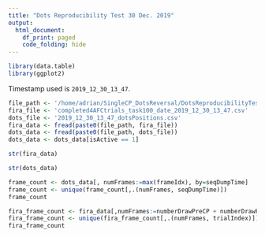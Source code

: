 ```yaml
---
title: "Dots Reproducibility Test 30 Dec. 2019"
output:
  html_document:
    df_print: paged
    code_folding: hide
---
```


```r
library(data.table)
library(ggplot2)
```

Timestamp used is `2019_12_30_13_47`.

```r
file_path <- '/home/adrian/SingleCP_DotsReversal/DotsReproducibilityTest/raw/2019_12_30_13_47/'
fira_file <- 'completed4AFCtrials_task100_date_2019_12_30_13_47.csv'
dots_file <- '2019_12_30_13_47_dotsPositions.csv'
fira_data <- fread(paste0(file_path, fira_file))
dots_data <- fread(paste0(file_path, dots_file))
dots_data <- dots_data[isActive == 1]
```

```r
str(fira_data)
```

```r
str(dots_data)
```

```r
frame_count <- dots_data[, numFrames:=max(frameIdx), by=seqDumpTime]
frame_count <- unique(frame_count[,.(numFrames, seqDumpTime)])
frame_count
```

```r
fira_frame_count <- fira_data[,numFrames:=numberDrawPreCP + numberDrawPostCP]
fira_frame_count <- unique(fira_frame_count[,.(numFrames, trialIndex)])
fira_frame_count
```

